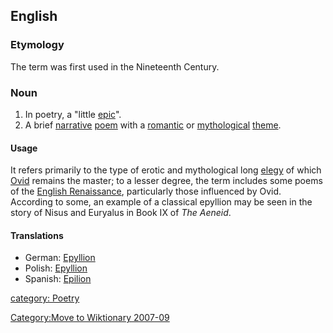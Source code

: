 [[Category:Move to Wiktionary 2007-09]]
==English==

===Etymology===
The term was first used in the Nineteenth Century.  

===Noun===
{{en-noun|epyllia}}

# In poetry, a "little [[epic]]".
# A brief [[narrative]] [[poem]] with a [[romantic love|romantic]] or [[mythological]] [[Theme (literature)|theme]]. 

====Usage====
It refers primarily to the type of erotic and mythological long [[elegy]] of which [[Ovid]] remains the master; to a lesser degree, the term includes some poems of the [[English Renaissance]], particularly those influenced by Ovid.
According to some, an example of a classical epyllion may be seen in the story of Nisus and Euryalus in Book IX of ''The Aeneid''.

====Translations====
{{trans-top|little epic poem}}
*German: [[Epyllion#German|Epyllion]]
*Polish: [[Epyllion#Polish|Epyllion]]
*Spanish: [[Epilion#Spanish|Epilion]]
{{trans-bottom}}

[[category: Poetry]]